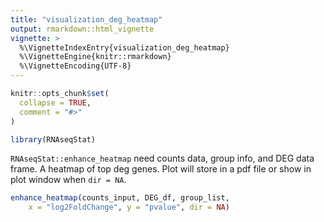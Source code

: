 ```yaml
---
title: "visualization_deg_heatmap"
output: rmarkdown::html_vignette
vignette: >
  %\VignetteIndexEntry{visualization_deg_heatmap}
  %\VignetteEngine{knitr::rmarkdown}
  %\VignetteEncoding{UTF-8}
---
```


```r
knitr::opts_chunk$set(
  collapse = TRUE,
  comment = "#>"
)
```

```r
library(RNAseqStat)
```

`RNAseqStat::enhance_heatmap` need counts data, group info, and DEG data frame. A heatmap of top deg genes. Plot will store in a pdf file or show in plot window when `dir = NA`.

```r
enhance_heatmap(counts_input, DEG_df, group_list,
    x = "log2FoldChange", y = "pvalue", dir = NA)
```

